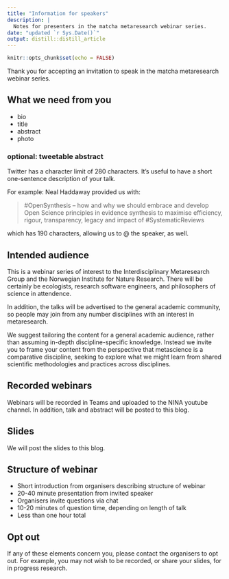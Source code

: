```yaml
---
title: "Information for speakers"
description: |
  Notes for presenters in the matcha metaresearch webinar series.
date: "updated `r Sys.Date()`"
output: distill::distill_article
---
```


```r
knitr::opts_chunk$set(echo = FALSE)
```

Thank you for accepting an invitation to speak in the matcha metaresearch webinar series. 

## What we need from you

- bio
- title
- abstract
- photo 

### optional: tweetable abstract

Twitter has a character limit of 280 characters. It's useful to have a short one-sentence description of your talk.

For example: Neal Haddaway provided us with:

> #OpenSynthesis – how and why we should embrace and develop Open Science principles in evidence synthesis to maximise efficiency, rigour, transparency, legacy and impact of #SystematicReviews

which has 190 characters, allowing us to @ the speaker, as well. 

## Intended audience

This is a webinar series of interest to the Interdisciplinary Metaresearch Group and the Norwegian Institute for Nature Research. There will be certainly be ecologists, research software engineers, and philosophers of science in attendence.

In addition, the talks will be advertised to the general academic community, so people may join from any number disciplines with an interest in metaresearch. 

We suggest tailoring the content for a general academic audience, rather than assuming in-depth discipline-specific knowledge. Instead we invite you to frame your content from the perspective that metascience is a comparative discipline, seeking to explore what we might learn from shared scientific methodologies and practices across disciplines. 

## Recorded webinars

Webinars will be recorded in Teams and uploaded to the NINA youtube channel. In addition, talk and abstract will be posted to this blog. 

## Slides

We will post the slides to this blog.

## Structure of webinar

- Short introduction from organisers describing structure of webinar
- 20-40 minute presentation from invited speaker
- Organisers invite questions via chat
- 10-20 minutes of question time, depending on length of talk
- Less than one hour total

## Opt out

If any of these elements concern you, please contact the organisers to opt out. For example, you may not wish to be recorded, or share your slides, for in progress research. 
